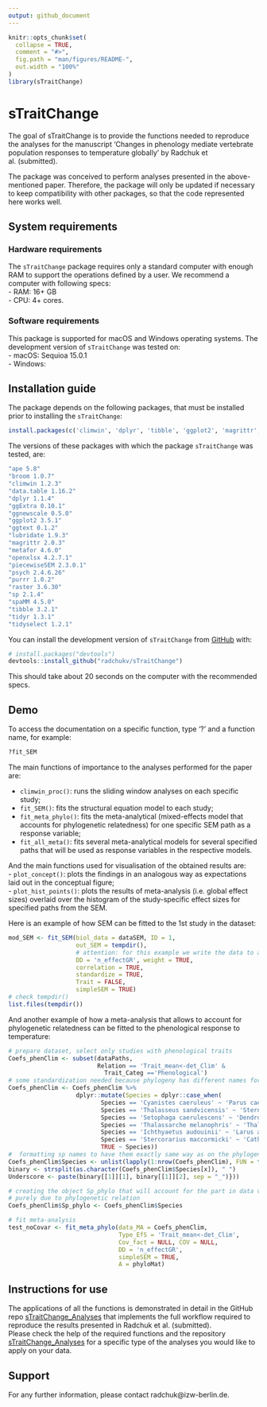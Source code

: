 ```yaml
---
output: github_document
---
```


<!-- README.md is generated from README.Rmd. Please edit that file -->

```r
knitr::opts_chunk$set(
  collapse = TRUE,
  comment = "#>",
  fig.path = "man/figures/README-",
  out.width = "100%"
)
library(sTraitChange)
```

# sTraitChange

<!-- badges: start -->
<!-- badges: end -->

The goal of sTraitChange is to provide the functions needed to reproduce the analyses for the manuscript 'Changes in phenology mediate vertebrate population responses to temperature globally' by Radchuk et al. (submitted).

The package was conceived to perform analyses presented in the above-mentioned paper. Therefore, the package will only be updated if necessary to keep compatibility with other packages, so that the code represented here works well.

## System requirements

### Hardware requirements

The `sTraitChange` package requires only a standard computer with enough RAM to support the operations defined by a user. We recommend a computer with following specs:   
- RAM: 16+ GB     
- CPU: 4+ cores.   

### Software requirements

This package is supported for macOS and Windows operating systems. The development version of `sTraitChange` was tested on:   
- macOS: Sequioa 15.0.1   
- Windows:      

## Installation guide

The package depends on the following packages, that must be installed prior to installing the `sTraitChange`: 
``` r
install.packages(c('climwin', 'dplyr', 'tibble', 'ggplot2', 'magrittr', 'metafor', 'broom', 'piecewiseSEM', 'purrr', 'spaMM', 'tidyr', 'tidyselect', 'ape', 'sp', 'lubridate', 'openxlsx', 'ggnewscale', 'psych', 'ggtext', 'raster', 'ggExtra', 'data.table', 'rr2'))
```

The versions of these packages with which the package `sTraitChange` was tested, are:
``` r
"ape 5.8"
"broom 1.0.7"
"climwin 1.2.3"
"data.table 1.16.2"
"dplyr 1.1.4"
"ggExtra 0.10.1"
"ggnewscale 0.5.0"
"ggplot2 3.5.1"
"ggtext 0.1.2"
"lubridate 1.9.3"
"magrittr 2.0.3"
"metafor 4.6.0"
"openxlsx 4.2.7.1"
"piecewiseSEM 2.3.0.1"
"psych 2.4.6.26"
"purrr 1.0.2"
"raster 3.6.30"
"sp 2.1.4"
"spaMM 4.5.0"
"tibble 3.2.1"
"tidyr 1.3.1"
"tidyselect 1.2.1"
```

You can install the development version of `sTraitChange` from [GitHub](https://github.com/) with:

``` r
# install.packages("devtools")
devtools::install_github("radchukv/sTraitChange")
```
This should take about 20 seconds on the computer with the recommended specs. 

## Demo

To access the documentation on a specific function, type '?' and a function name, for example:
```r
?fit_SEM
```

The main functions of importance to the analyses performed for the paper are:   

- `climwin_proc()`: runs the sliding window analyses on each specific study;   
- `fit_SEM()`: fits the structural equation model to each study;  
- `fit_meta_phylo()`: fits the meta-analytical (mixed-effects model that accounts for phylogenetic relatedness) for one specific SEM path as a response variable;   
- `fit_all_meta()`: fits several meta-analytical models for several specified paths that will be used as response variables in the respective models.   

And the main functions used for visualisation of the obtained results are:   
- `plot_concept()`: plots the findings in an analogous way as expectations laid out in the conceptual figure;  
- `plot_hist_points()`: plots the results of meta-analysis (i.e. global effect sizes) overlaid over the histogram of the study-specific effect sizes for specified paths from the SEM.

Here is an example of how SEM can be fitted to the 1st study in the dataset:

```r
mod_SEM <- fit_SEM(biol_data = dataSEM, ID = 1,
                   out_SEM = tempdir(), 
                   # attention: for this example we write the data to a temporary directory, to check its location type tempdir()
                   DD = 'n_effectGR', weight = TRUE,
                   correlation = TRUE,
                   standardize = TRUE,
                   Trait = FALSE,
                   simpleSEM = TRUE)
# check tempdir()
list.files(tempdir())
```

And another example of how a meta-analysis that allows to account for phylogenetic relatedness can be fitted to the phenological response to temperature:
```r
# prepare dataset, select only studies with phenological traits
Coefs_phenClim <- subset(dataPaths, 
                         Relation == 'Trait_mean<-det_Clim' & 
                           Trait_Categ =='Phenological')
# some standardization needed because phylogeny has different names for some species
Coefs_phenClim <- Coefs_phenClim %>%
                   dplyr::mutate(Species = dplyr::case_when(
                          Species == 'Cyanistes caeruleus' ~ 'Parus caeruleus',
                          Species == 'Thalasseus sandvicensis' ~ 'Sterna sandvicensis',
                          Species == 'Setophaga caerulescens' ~ 'Dendroica caerulescens',
                          Species == 'Thalassarche melanophris' ~ 'Thalassarche melanophrys',
                          Species == 'Ichthyaetus audouinii' ~ 'Larus audouinii',
                          Species == 'Stercorarius maccormicki' ~ 'Catharacta maccormicki',
                          TRUE ~ Species))
#  formatting sp names to have them exactly same way as on the phylogeny
Coefs_phenClim$Species <- unlist(lapply(1:nrow(Coefs_phenClim), FUN = function(x){
binary <- strsplit(as.character(Coefs_phenClim$Species[x]), " ")
Underscore <- paste(binary[[1]][1], binary[[1]][2], sep = "_")}))

# creating the object Sp_phylo that will account for the part in data variation
# purely due to phylogenetic relation
Coefs_phenClim$Sp_phylo <- Coefs_phenClim$Species

# fit meta-analysis
test_noCovar <- fit_meta_phylo(data_MA = Coefs_phenClim,
                               Type_EfS = 'Trait_mean<-det_Clim',
                               Cov_fact = NULL, COV = NULL,
                               DD = 'n_effectGR',
                               simpleSEM = TRUE,
                               A = phyloMat)
```

## Instructions for use

The applications of all the functions is demonstrated in detail in the GitHub repo [sTraitChange_Analyses](https://github.com/radchukv/sTraitChange_Analyses) that implements the full workflow required to reproduce the results presented in Radchuk et al. (submitted).  
Please check the help of the required functions and the repository [sTraitChange_Analyses](https://github.com/radchukv/sTraitChange_Analyses) for a specific type of the analyses you would like to apply on your data.

## Support

For any further information, please contact radchuk@izw-berlin.de.
